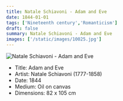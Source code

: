 ```yaml
---
title: Natale Schiavoni - Adam and Eve
date: 1844-01-01
tags: ['Nineteenth century','Romanticism']
draft: false
summary: Natale Schiavoni - Adam and Eve
images: ['/static/images/10025.jpg']
---
```


![Natale Schiavoni - Adam and Eve](/static/images/10025.jpg)

* Title: Adam and Eve
* Artist: Natale Schiavoni (1777-1858)
* Date: 1844
* Medium: Oil on canvas
* Dimensions: 82 x 105 cm


